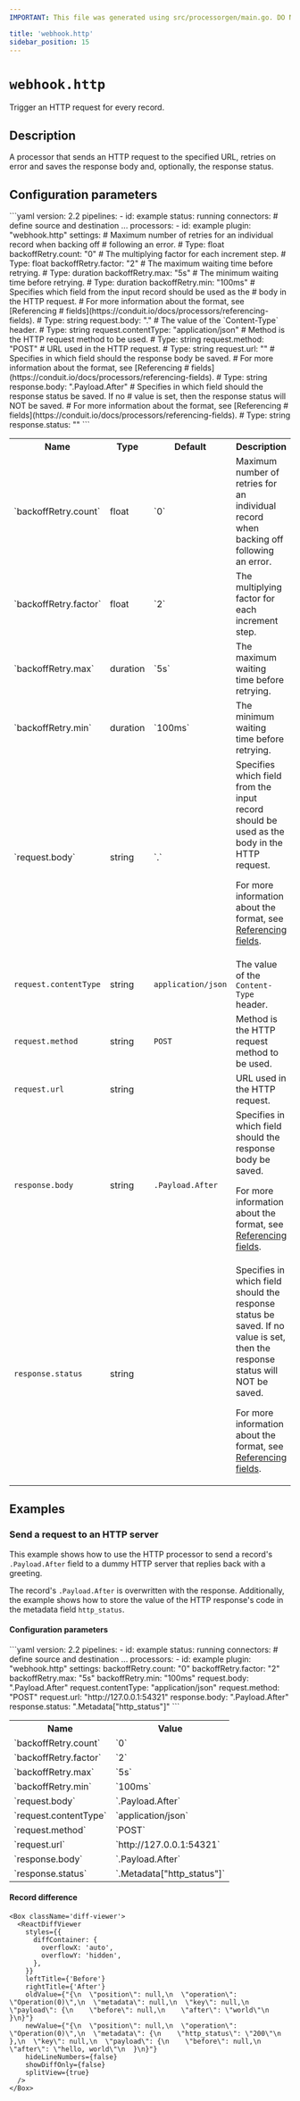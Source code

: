 ```yaml
---
IMPORTANT: This file was generated using src/processorgen/main.go. DO NOT EDIT.

title: 'webhook.http'
sidebar_position: 15
---
```



# `webhook.http`

Trigger an HTTP request for every record.

## Description

A processor that sends an HTTP request to the specified URL, retries on error and 
saves the response body and, optionally, the response status.

## Configuration parameters

<Tabs groupId="config-params">
  <TabItem value="yaml" label="YAML">
```yaml
version: 2.2
pipelines:
  - id: example
    status: running
    connectors:
      # define source and destination ...
    processors:
      - id: example
        plugin: "webhook.http"
        settings:
          # Maximum number of retries for an individual record when backing off
          # following an error.
          # Type: float
          backoffRetry.count: "0"
          # The multiplying factor for each increment step.
          # Type: float
          backoffRetry.factor: "2"
          # The maximum waiting time before retrying.
          # Type: duration
          backoffRetry.max: "5s"
          # The minimum waiting time before retrying.
          # Type: duration
          backoffRetry.min: "100ms"
          # Specifies which field from the input record should be used as the
          # body in the HTTP request.
          # For more information about the format, see [Referencing
          # fields](https://conduit.io/docs/processors/referencing-fields).
          # Type: string
          request.body: "."
          # The value of the `Content-Type` header.
          # Type: string
          request.contentType: "application/json"
          # Method is the HTTP request method to be used.
          # Type: string
          request.method: "POST"
          # URL used in the HTTP request.
          # Type: string
          request.url: ""
          # Specifies in which field should the response body be saved.
          # For more information about the format, see [Referencing
          # fields](https://conduit.io/docs/processors/referencing-fields).
          # Type: string
          response.body: ".Payload.After"
          # Specifies in which field should the response status be saved. If no
          # value is set, then the response status will NOT be saved.
          # For more information about the format, see [Referencing
          # fields](https://conduit.io/docs/processors/referencing-fields).
          # Type: string
          response.status: ""
```
  </TabItem>
  <TabItem value="table" label="Table">
  <table class="no-margin-table">
      <tr>
        <th>Name</th>
        <th>Type</th>
        <th>Default</th>
        <th>Description</th>
      </tr>
      <tr>
        <td>`backoffRetry.count`</td>
        <td>float</td>
        <td>`0`</td>
        <td>
  Maximum number of retries for an individual record when backing off following an error.
        </td>
      </tr>
      <tr>
        <td>`backoffRetry.factor`</td>
        <td>float</td>
        <td>`2`</td>
        <td>
  The multiplying factor for each increment step.
        </td>
      </tr>
      <tr>
        <td>`backoffRetry.max`</td>
        <td>duration</td>
        <td>`5s`</td>
        <td>
  The maximum waiting time before retrying.
        </td>
      </tr>
      <tr>
        <td>`backoffRetry.min`</td>
        <td>duration</td>
        <td>`100ms`</td>
        <td>
  The minimum waiting time before retrying.
        </td>
      </tr>
      <tr>
        <td>`request.body`</td>
        <td>string</td>
        <td>`.`</td>
        <td>
  Specifies which field from the input record should be used as the body in
the HTTP request.

For more information about the format, see [Referencing fields](https://conduit.io/docs/processors/referencing-fields).
        </td>
      </tr>
      <tr>
        <td>`request.contentType`</td>
        <td>string</td>
        <td>`application/json`</td>
        <td>
  The value of the `Content-Type` header.
        </td>
      </tr>
      <tr>
        <td>`request.method`</td>
        <td>string</td>
        <td>`POST`</td>
        <td>
  Method is the HTTP request method to be used.
        </td>
      </tr>
      <tr>
        <td>`request.url`</td>
        <td>string</td>
        <td><Chip label="null" /></td>
        <td>
  URL used in the HTTP request.
        </td>
      </tr>
      <tr>
        <td>`response.body`</td>
        <td>string</td>
        <td>`.Payload.After`</td>
        <td>
  Specifies in which field should the response body be saved.

For more information about the format, see [Referencing fields](https://conduit.io/docs/processors/referencing-fields).
        </td>
      </tr>
      <tr>
        <td>`response.status`</td>
        <td>string</td>
        <td><Chip label="null" /></td>
        <td>
  Specifies in which field should the response status be saved. If no value
is set, then the response status will NOT be saved.

For more information about the format, see [Referencing fields](https://conduit.io/docs/processors/referencing-fields).
        </td>
      </tr>
    </table>
  </TabItem>
</Tabs>

## Examples

### Send a request to an HTTP server


This example shows how to use the HTTP processor to send a record's `.Payload.After` field to a dummy HTTP server
that replies back with a greeting.

The record's `.Payload.After` is overwritten with the response. Additionally, the example shows how to store the
value of the HTTP response's code in the metadata field `http_status`.

#### Configuration parameters

<Tabs groupId="config-params">
  <TabItem value="yaml" label="YAML">
```yaml
version: 2.2
pipelines:
  - id: example
    status: running
    connectors:
      # define source and destination ...
    processors:
      - id: example
        plugin: "webhook.http"
        settings:
          backoffRetry.count: "0"
          backoffRetry.factor: "2"
          backoffRetry.max: "5s"
          backoffRetry.min: "100ms"
          request.body: ".Payload.After"
          request.contentType: "application/json"
          request.method: "POST"
          request.url: "http://127.0.0.1:54321"
          response.body: ".Payload.After"
          response.status: ".Metadata["http_status"]"
```
  </TabItem>
  <TabItem value="table" label="Table">
  <table class="no-margin-table">
      <tr>
        <th>Name</th>
        <th>Value</th>
      </tr>
      <tr>
        <td>`backoffRetry.count`</td>
        <td>`0`</td>
      </tr>
      <tr>
        <td>`backoffRetry.factor`</td>
        <td>`2`</td>
      </tr>
      <tr>
        <td>`backoffRetry.max`</td>
        <td>`5s`</td>
      </tr>
      <tr>
        <td>`backoffRetry.min`</td>
        <td>`100ms`</td>
      </tr>
      <tr>
        <td>`request.body`</td>
        <td>`.Payload.After`</td>
      </tr>
      <tr>
        <td>`request.contentType`</td>
        <td>`application/json`</td>
      </tr>
      <tr>
        <td>`request.method`</td>
        <td>`POST`</td>
      </tr>
      <tr>
        <td>`request.url`</td>
        <td>`http://127.0.0.1:54321`</td>
      </tr>
      <tr>
        <td>`response.body`</td>
        <td>`.Payload.After`</td>
      </tr>
      <tr>
        <td>`response.status`</td>
        <td>`.Metadata["http_status"]`</td>
      </tr>
    </table>
  </TabItem>
</Tabs>

#### Record difference

```mdx-code-block
<Box className='diff-viewer'>
  <ReactDiffViewer
    styles={{
      diffContainer: {
        overflowX: 'auto',
        overflowY: 'hidden',
      },
    }}
    leftTitle={'Before'}
    rightTitle={'After'}
    oldValue={"{\n  \"position\": null,\n  \"operation\": \"Operation(0)\",\n  \"metadata\": null,\n  \"key\": null,\n  \"payload\": {\n    \"before\": null,\n    \"after\": \"world\"\n  }\n}"}
    newValue={"{\n  \"position\": null,\n  \"operation\": \"Operation(0)\",\n  \"metadata\": {\n    \"http_status\": \"200\"\n  },\n  \"key\": null,\n  \"payload\": {\n    \"before\": null,\n    \"after\": \"hello, world\"\n  }\n}"}
    hideLineNumbers={false}
    showDiffOnly={false}
    splitView={true}
  />
</Box>
```

